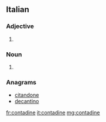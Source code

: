 ==Italian==

===Adjective===
{{head|it|adjective form}}

# {{feminine plural of|contadino|lang=it}}

===Noun===
{{head|it|plural|g=f}}
# {{plural of|contadina|lang=it}}

===Anagrams===
* [[citandone#Italian|citandone]]
* [[decantino#Italian|decantino]]

[[fr:contadine]]
[[it:contadine]]
[[mg:contadine]]